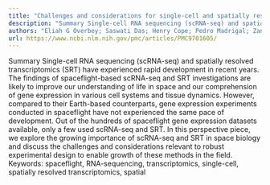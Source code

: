 ```yaml
---
title: "Challenges and considerations for single-cell and spatially resolved transcriptomics sample collection during spaceflight"
description: "Summary Single-cell RNA sequencing (scRNA-seq) and spatially resolved transcriptomics (SRT) have experienced rapid development in recent years. The findings of spaceflight-based scRNA-seq and SRT inve..."
authors: "Eliah G Overbey; Saswati Das; Henry Cope; Pedro Madrigal; Zaneta Andrusivova; Solène Frapard; Rebecca Klotz; Daniela Bezdan; Anjali Gupta; Ryan T Scott; Jiwoon Park; Dawn Chirko; Jonathan M Galazka; Sylvain V Costes; Christopher E Mason; Raul Herranz; Nathaniel J Szewczyk; Joseph Borg; Stefania Giacomello"
url: https://www.ncbi.nlm.nih.gov/pmc/articles/PMC9701605/
---
```


Summary Single-cell RNA sequencing (scRNA-seq) and spatially resolved transcriptomics (SRT) have experienced rapid development in recent years. The findings of spaceflight-based scRNA-seq and SRT investigations are likely to improve our understanding of life in space and our comprehension of gene expression in various cell systems and tissue dynamics. However, compared to their Earth-based counterparts, gene expression experiments conducted in spaceflight have not experienced the same pace of development. Out of the hundreds of spaceflight gene expression datasets available, only a few used scRNA-seq and SRT. In this perspective piece, we explore the growing importance of scRNA-seq and SRT in space biology and discuss the challenges and considerations relevant to robust experimental design to enable growth of these methods in the field. Keywords: spaceflight, RNA-sequencing, transcriptomics, single-cell, spatially resolved transcriptomics, spatial

